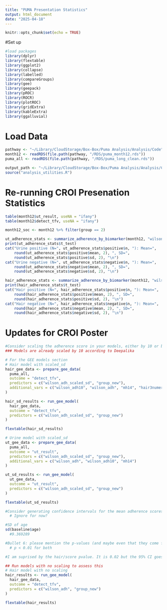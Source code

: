 ```yaml
---
title: "PUMA Presentation Statistics"
output: html_document
date: "2025-04-18"
---
```


```r
knitr::opts_chunk$set(echo = TRUE)
```

#Set up
```r
#load packages
library(dplyr)
library(flextable)
library(ggplot2)
library(collapse)
library(labelled)
library(compareGroups)
library(gee)
library(geepack)
library(pROC)
library(ROCR)
library(plotROC)
library(gridExtra)
library(kableExtra)
library(ggalluvial)
```

# Load Data
```r
pathway <- "~/Library/CloudStorage/Box-Box/Puma Analysis/Analysis/Code"
month12 <- readRDS(file.path(pathway, "/RDS/puma_month12.rds"))
puma_all <- readRDS(file.path(pathway, "/RDS/puma_long_clean.rds"))

output_path <- "~/Library/CloudStorage/Box-Box/Puma Analysis/Analysis/Code/Output"
source("analysis_utilities.R")
```

# Re-running CROI Presenation Statistics
```r
table(month12$ut_result, useNA = "ifany")
table(month12$detect_tfv, useNA = "ifany")

month12_soc <- month12 %>% filter(group == 2)

ut_adherence_stats <- summarize_adherence_by_biomarker(month12, "wilson_adh", "ut_result")
print(ut_adherence_stats$t_test)
cat("Urine positive (N=", ut_adherence_stats$positive$n, "): Mean=", 
    round(ut_adherence_stats$positive$mean, 2), ", SD=", 
    round(ut_adherence_stats$positive$sd, 2), "\n")
cat("Urine negative (N=", ut_adherence_stats$negative$n, "): Mean=", 
    round(ut_adherence_stats$negative$mean, 2), ", SD=", 
    round(ut_adherence_stats$negative$sd, 2), "\n")

hair_adherence_stats <- summarize_adherence_by_biomarker(month12, "wilson_adh", "detect_tfv")
print(hair_adherence_stats$t_test)
cat("Hair positive (N=", hair_adherence_stats$positive$n, "): Mean=", 
    round(hair_adherence_stats$positive$mean, 2), ", SD=", 
    round(hair_adherence_stats$positive$sd, 2), "\n")
cat("Hair negative (N=", hair_adherence_stats$negative$n, "): Mean=", 
    round(hair_adherence_stats$negative$mean, 2), ", SD=", 
    round(hair_adherence_stats$negative$sd, 2), "\n")

```

# Updates for CROI Poster
```r
#Consider scaling the adherence score in your models, either by 10 or by the standard deviation so the relative risks are easier to interpret in one's head (it will also make the findings look more impressive)
### Models are already scaled by 10 according to Deepalika

# For the GEE models section
# Hair model with scaled_sd
hair_gee_data <- prepare_gee_data(
  puma_all, 
  outcome = "detect_tfv", 
  predictors = c("wilson_adh_scaled_sd", "group_new"),
  additional_vars = c("wilson_adh10", "wilson_adh", "mh14", "hair3numeric")
)

hair_sd_results <- run_gee_model(
  hair_gee_data,
  outcome = "detect_tfv",
  predictors = c("wilson_adh_scaled_sd", "group_new")
)

flextable(hair_sd_results)

# Urine model with scaled_sd
ut_gee_data <- prepare_gee_data(
  puma_all, 
  outcome = "ut_result", 
  predictors = c("wilson_adh_scaled_sd", "group_new"),
  additional_vars = c("wilson_adh", "wilson_adh10", "mh14")
)

ut_sd_results <- run_gee_model(
  ut_gee_data,
  outcome = "ut_result",
  predictors = c("wilson_adh_scaled_sd", "group_new")
)

flextable(ut_sd_results)

#Consider generating confidence intervals for the mean adherence scores in figure 1. 
  # Ignore for now? 

#SD of age
sd(baseline$age)
  #9.369289

#Bullet 6: please mention the p-values (and maybe even that they come from the t-tests) to highlight statistical significance. You can also mention those in the figure (or present the CIs as Matt suggested)
  # p < 0.01 for both

#I am suprised by the hair/score pvalue. It is 0.02 but the 95% CI goes right to 1.0. That seems odd to me. How can that be?

## Run models with no scaling to assess this
# Hair model with no scaling
hair_results <- run_gee_model(
  hair_gee_data,
  outcome = "detect_tfv",
  predictors = c("wilson_adh", "group_new")
)

flextable(hair_results)
```


